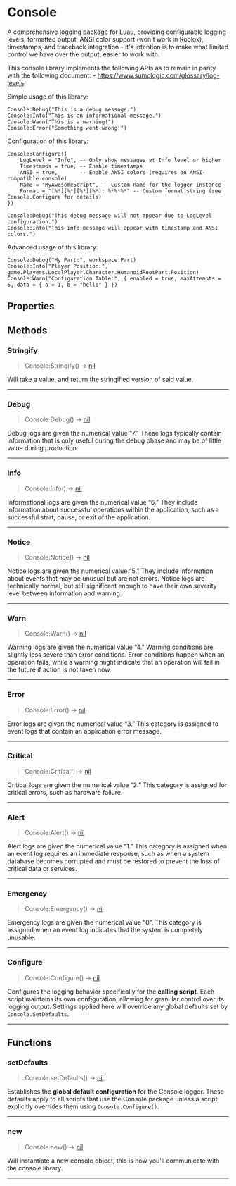 
# Console
A comprehensive logging package for Luau, providing configurable logging levels, formatted output, ANSI color support (won't work in Roblox),
timestamps, and traceback integration - it's intention is to make what limited control we have over the output, easier to work with.

This console library implements the following APIs as to remain in parity with the following document:
	- https://www.sumologic.com/glossary/log-levels

Simple usage of this library:
```luau
Console:Debug("This is a debug message.")
Console:Info("This is an informational message.")
Console:Warn("This is a warning!")
Console:Error("Something went wrong!")
```

Configuration of this library:
```luau
Console:Configure({
	LogLevel = "Info", -- Only show messages at Info level or higher
	Timestamps = true, -- Enable timestamps
	ANSI = true,       -- Enable ANSI colors (requires an ANSI-compatible console)
	Name = "MyAwesomeScript", -- Custom name for the logger instance
	Format = "[%*][%*][%*][%*]: %*%*%*" -- Custom format string (see Console.Configure for details)
})

Console:Debug("This debug message will not appear due to LogLevel configuration.")
Console:Info("This info message will appear with timestamp and ANSI colors.")
```

Advanced usage of this library:
```luau
Console:Debug("My Part:", workspace.Part)
Console:Info("Player Position:", game.Players.LocalPlayer.Character.HumanoidRootPart.Position)
Console:Warn("Configuration Table:", { enabled = true, maxAttempts = 5, data = { a = 1, b = "hello" } })
```

## Properties
## Methods
### Stringify

> Console:Stringify() -> [nil](https://create.roblox.com/docs/en-us/luau/nil)

Will take a value, and return the stringified version of said value.

---
### Debug

> Console:Debug() -> [nil](https://create.roblox.com/docs/en-us/luau/nil)

Debug logs are given the numerical value “7.” These logs typically contain information that is only useful
during the debug phase and may be of little value during production.

---
### Info

> Console:Info() -> [nil](https://create.roblox.com/docs/en-us/luau/nil)

Informational logs are given the numerical value “6.” They include information about successful operations
within the application, such as a successful start, pause, or exit of the application.

---
### Notice

> Console:Notice() -> [nil](https://create.roblox.com/docs/en-us/luau/nil)

Notice logs are given the numerical value “5.” They include information about events that may be unusual but
are not errors. Notice logs are technically normal, but still significant enough to have their own severity
level between information and warning.

---
### Warn

> Console:Warn() -> [nil](https://create.roblox.com/docs/en-us/luau/nil)

Warning logs are given the numerical value “4.” Warning conditions are slightly less severe than error conditions.
Error conditions happen when an operation fails, while a warning might indicate that an operation will fail in the
future if action is not taken now.

---
### Error

> Console:Error() -> [nil](https://create.roblox.com/docs/en-us/luau/nil)

Error logs are given the numerical value “3.” This category is assigned to event logs that contain an application
error message.

---
### Critical

> Console:Critical() -> [nil](https://create.roblox.com/docs/en-us/luau/nil)

Critical logs are given the numerical value “2.” This category is assigned for critical errors, such as hardware
failure.

---
### Alert

> Console:Alert() -> [nil](https://create.roblox.com/docs/en-us/luau/nil)

Alert logs are given the numerical value “1.” This category is assigned when an event log requires an immediate
response, such as when a system database becomes corrupted and must be restored to prevent the loss of critical
data or services.

---
### Emergency

> Console:Emergency() -> [nil](https://create.roblox.com/docs/en-us/luau/nil)

Emergency logs are given the numerical value “0”. This category is assigned when an event log indicates that the
system is completely unusable.

---
### Configure

> Console:Configure() -> [nil](https://create.roblox.com/docs/en-us/luau/nil)

Configures the logging behavior specifically for the **calling script**.
Each script maintains its own configuration, allowing for granular control over its logging output.
Settings applied here will override any global defaults set by `Console.SetDefaults`.

---
## Functions
### setDefaults

> Console.setDefaults() -> [nil](https://create.roblox.com/docs/en-us/luau/nil)

Establishes the **global default configuration** for the Console logger.
These defaults apply to all scripts that use the Console package unless a script
explicitly overrides them using `Console.Configure()`.

---
### new

> Console.new() -> [nil](https://create.roblox.com/docs/en-us/luau/nil)

Will instantiate a new console object, this is how you'll communicate with the 
console library.

---
